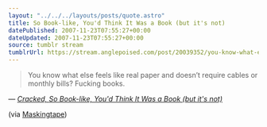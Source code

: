 ```yaml
---
layout: "../../../layouts/posts/quote.astro"
title: So Book-like, You'd Think It Was a Book (but it's not)
datePublished: 2007-11-23T07:55:27+00:00
dateUpdated: 2007-11-23T07:55:27+00:00
source: tumblr stream
tumblrUrl: https://stream.anglepoised.com/post/20039352/you-know-what-else-feels-like-real-paper-and
---
```


> You know what else feels like real paper and doesn’t require cables or monthly bills? Fucking books.

— <cite>[Cracked, _So Book-like, You'd Think It Was a Book (but it's not)_](https://www.cracked.com/blog/so-book-like-youd-think-it-was-a-book-but-its-not/)</cite>

(via [Maskingtape](http://maskingtape.org.uk/))
